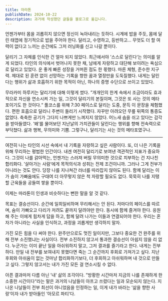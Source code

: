 ```yaml
---
title: 마라톤
publishDate: 2024-10-22
description: 과거에 작성했던 글들을 블로그로 옮깁니다.
---
```


언젠가부터 몸을 괴롭히지 않으면 정신이 녹아내리는 듯하다. 시계에 밥을 주듯, 몸에 달린 태엽에 정기적으로 밥을 주어야 한다. 달리고, 수영하고, 등반하고... 무엇도 더 할 여력이 없다고 느끼는 순간에도 그저 러닝화를 신고 나갈 뿐이다.

달리기 그 자체를 인식한 건 얼마 되지 않았다. 최근에서야 ’스스로 달린다‘는 의미를 알게 되었다. 타인의 의식에서 벗어나지 못한 채, 남에게 자랑하고 대단해 보이려는 욕심으로 달리고 있었다. 운 좋게 빠른 성장을 거머쥔 점도 한 몫했다. 마른 체형, 준수한 지구력. 제대로 된 훈련 없이 선망하는 기록을 향한 꿈과 열정만을 도둑질했다. 내게는 달린다는 행위가 삶과 호흡하기 위한 목적이 아닌, 하나의 증명 수단으로 쓰이고 있었다.

무라카미 하루키는 달리기에 대해 이렇게 썼다. ”개개인의 한계 속에서 조금이라도 효과적으로 자신을 연소시켜 가는 일, 그것이 달리기의 본질이며, 그것은 또 사는 것의 메타포이기도 한 것이다.“ 풀코스를 위해 7:30 페이스로 달리는 도중, 문득 이 문장을 체험했다. 편한 호흡으로 달리니 주변이 들리기 시작했다. 자꾸만 아려오던 무릎 뒤쪽의 통증도 없었다. 축축한 공기가 그다지 나쁘게만 느껴지지 않았다. 어느새 숨을 쉬고 있다는 감각을 받아들였다. ’왜‘를 물어보던 지난날의 가치관들이 달린다는 행위를 향해 전속력으로 부닥쳤다. 삶과 행복, 무의미와 기쁨. 그렇구나, 달리기는 사는 것의 메타포였구나.

---

여전히 나는 타인의 시선 속에서 내 기록을 자랑하고 싶은 사람이다. 또, 더 나은 기록을 위해 무리하는 평범한 인간이다. 내겐 여전히 달리기로 보여낸 객관적인 지표가 중요하다. 그것이 나를 갉아먹는, 언젠가는 스러져 버릴 무의미한 것으로 치부하는 건 지나친 합리화다. ’살아가는 사람‘에게 목적의식과 성취는 전제 조건이니까. 그러나 그게 전부가 아니라는 것도 안다. 당장 나를 지나쳐간 러너를 따라잡지 않아도 된다. 함께 달리는 이가 숨이 가빠옴에도 구태여 더 아무렇지 않은 척 자랑할 필요도 없다. 묵묵히 나를 지탱할 근육들을 공들여 쌓을 뿐이다.

이제는 마라톤이 인생과 비슷하다는 뻔한 말을 알 것 같다.

목표는 결승선이다. 순간에 일희일비하며 무리해서는 안 된다. 저마다의 페이스를 따르며, 숨이 가빠오고 다리가 저려도 끝까지 달려야만 한다. 동시에 함께 즐겨야 한다. 응원해 주는 이에게 힘차게 답을 하고, 함께 달려 나가는 이들과 연결되어야 한다. 우리는 혼자가 아니라는 사실을 인식하고, 과정을 괴롭게만 생각하지 말자.

가진 모든 힘을 다 써야 한다. 완주만으로도 멋진 일이지만, 그보다 중요한 건 완주를 위해 전부 소진했냐는 사실이다. 전부 소진하지 않고서 통과한 결승선이 아쉽지 않을 리 없다. 누군가는 이미 끝난 일을 아쉬워하지 말고, 그저 결과를 즐기라고 한다. 내게는 진부하다. 만일 내 전부를 보여내지 못했다면 죽는 그 순간까지 후회로 가져가고 싶다. 지난 후회와 아쉬움이 없는 것마냥 합리화하기보다, 더 후회하고 아쉬워하며 내 것으로 만들고 싶다. 그렇지 않고서는 내가 가진 모든 걸 연소시킬 수 없다.

아픈 결과마저 다름 아닌 ’내‘ 삶의 조각이다. ”방황한 시간마저 지금의 나를 존재하게 한 소중한 시간이다“라는 말은 과거의 나날들이 아프고 쓰렸다는 일과 모순되지 않는다. 지나온 나날들이 전부 최선이 아니었음을 인정하는 일, 이게 내가 바라는 ’삶을 향한 사랑‘이자 내가 받아들인 ’아모르 파티‘다.
